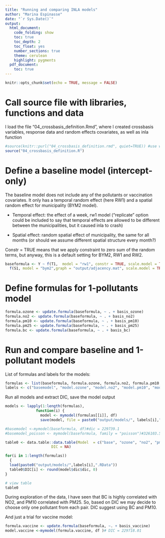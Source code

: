```yaml
---
title: "Running and comparing INLA models"
author: "Marina Espinasse"
date: "`r Sys.Date()`"
output:
  html_document:
    code_folding: show
    toc: true
    toc_depth: 2
    toc_float: yes
    number_sections: true
    theme: cerulean
    highlight: pygments
  pdf_document:
    toc: true
---
```


```r
knitr::opts_chunk$set(echo = TRUE, message = FALSE)
```


# Call source file with libraries, functions and data

I load the file "04_crossbasis_definition.Rmd", where I created crossbasis variables, response data and random effects covariates, as well as inla function

```r
#source(knitr::purl("04_crossbasis_definition.rmd", quiet=TRUE)) #use when running for the 1st time
source("04_crossbasis_definition.R")
```

# Define a baseline model (intercept-only)

The baseline model does not include any of the pollutants or vaccination covariates. It only has a temporal random effect (here RW1) and a spatial random effect for municipality (BYM2 model). 

* Temporal effect: the effect of a week, rw1 model ("replicate" option could be included to say that temporal effects are allowed to be different between the municipalities, but it caused inla to crash) 

* Spatial effect: random spatial effect of municipality, the same for all months (or should we assume different spatial structure every month?)

Constr = TRUE means that we apply constraint to zero sum of the random terms, but anyway, this is a default setting for BYM2, RW1 and RW2.

```r
baseformula <- Y ~ f(T1,  model = "rw1", constr = TRUE, scale.model = TRUE, hyper = precision.prior) +
  f(S1, model = "bym2",graph = "output/adjacency.mat", scale.model = TRUE, hyper = precision.prior)
```


# Define formulas for 1-pollutants model

```r
formula.ozone <- update.formula(baseformula, ~ . + basis_ozone)
formula.no2 <- update.formula(baseformula, ~ . + basis_no2)
formula.pm10 <- update.formula(baseformula, ~ . + basis_pm10)
formula.pm25 <- update.formula(baseformula, ~ . + basis_pm25)
formula.bc <- update.formula(baseformula, ~ . + basis_bc)
```


# Run and compare  baseline and 1-pollutant models

List of formulas and labels for the models:

```r
formulas <- list(baseformula, formula.ozone, formula.no2, formula.pm10, formula.pm25, formula.bc)
labels <- c("basemodel", "model.ozone", "model.no2", "model.pm10", "model.pm25", "model.bc")
```

Run all models and extract DIC, save the model output 

```r
models <- lapply(1:length(formulas), 
              function(i) {
                model <- mymodel(formulas[[i]], df)
                save(model, file = paste0("output/models/", labels[i],".RData"))})
```


```r
#basemodel <-mymodel(baseformula, df)#dic = 229739.1
#basemodel_poisson <- mymodel(baseformula, family = "poisson")#326103.5 also returned some NAN
```


```r
table0 <- data.table::data.table(Model  = c("base", "ozone", "no2", "pm10", "pm25", "bc"),
                     DIC = NA)

for(i in 1:length(formulas))
  {
  load(paste0("output/models/",labels[i],".RData"))
  table0$DIC[i] <- round(model$dic$dic, 0)
}

# view table
table0


```

During exploration of the data, I have seen that BC is highly correlated with NO2, and PM10 correlated with PM25. So, based on DIC we may decide to choose only one pollutant from each pair. DIC suggest using BC and PM10.

And just a trial for vaccine model:
```r
formula.vaccine <- update.formula(baseformula, ~. + basis_vaccine)
model.vaccine <-mymodel(formula.vaccine, df )# DIC = 229718.01
```

